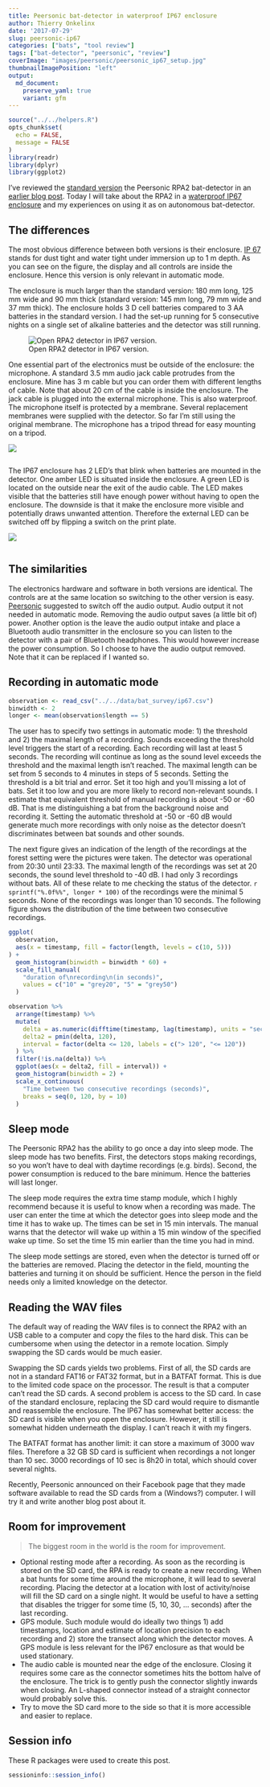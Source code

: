 ```yaml
---
title: Peersonic bat-detector in waterproof IP67 enclosure
author: Thierry Onkelinx
date: '2017-07-29'
slug: peersonic-ip67
categories: ["bats", "tool review"]
tags: ["bat-detector", "peersonic", "review"]
coverImage: "images/peersonic/peersonic_ip67_setup.jpg"
thumbnailImagePosition: "left"
output: 
  md_document:
    preserve_yaml: true
    variant: gfm
---
```


```r
source("../../helpers.R")
opts_chunk$set(
  echo = FALSE,
  message = FALSE
)
library(readr)
library(dplyr)
library(ggplot2)
```


I've reviewed the [standard version](http://peersonic.co.uk) the Peersonic RPA2 bat-detector in an [earlier blog post](../../06/peersonic).
Today I will take about the RPA2 in a [waterproof IP67 enclosure](http://peersonic.co.uk/advanced/) and my experiences on using it as on autonomous bat-detector.

## The differences

The most obvious difference between both versions is their enclosure.
[IP 67](https://en.wikipedia.org/wiki/IP_Code) stands for dust tight and water tight under immersion up to 1 m depth.
As you can see on the figure, the display and all controls are inside the enclosure.
Hence this version is only relevant in automatic mode.

The enclosure is much larger than the standard version: 180 mm long, 125 mm wide and 90 mm thick (standard version: 145 mm long, 79 mm wide and 37 mm thick).
The enclosure holds 3 D cell batteries compared to 3 AA batteries in the standard version.
I had the set-up running for 5 consecutive nights on a single set of alkaline batteries and the detector was still running.

![Open RPA2 detector in IP67 version.](/images/peersonic/peersonic_ip67_open.jpg)

One essential part of the electronics must be outside of the enclosure: the microphone.
A standard 3.5 mm audio jack cable protrudes from the enclosure.
Mine has 3 m cable but you can order them with different lengths of cable.
Note that about 20 cm of the cable is inside the enclosure.
The jack cable is plugged into the external microphone.
This is also waterproof.
The microphone itself is protected by a membrane.
Several replacement membranes were supplied with the detector.
So far I'm still using the original membrane.
The microphone has a tripod thread for easy mounting on a tripod.

![](/images/peersonic/peersonic_ip67_mic.jpg)

```r
```

The IP67 enclosure has 2 LED's that blink when batteries are mounted in the detector.
One amber LED is situated inside the enclosure.
A green LED is located on the outside near the exit of the audio cable.
The LED makes visible that the batteries still have enough power without having to open the enclosure.
The downside is that it make the enclosure more visible and potentially draws unwanted attention.
Therefore the external LED can be switched off by flipping a switch on the print plate.

![](/images/peersonic/peersonic_ip67_closed.jpg)

```r
```

## The similarities

The electronics hardware and software in both versions are identical.
The controls are at the same location so switching to the other version is easy.
[Peersonic](http://peersonic.co.uk) suggested to switch off the audio output.
Audio output it not needed in automatic mode.
Removing the audio output saves (a little bit of) power.
Another option is the leave the audio output intake and place a Bluetooth audio transmitter in the enclosure so you can listen to the detector with a pair of Bluetooth headphones.
This would however increase the power consumption.
So I choose to have the audio output removed.
Note that it can be replaced if I wanted so.

## Recording in automatic mode

```r
observation <- read_csv("../../data/bat_survey/ip67.csv")
binwidth <- 2
longer <- mean(observation$length == 5)
```

The user has to specify two settings in automatic mode: 1) the threshold and 2) the maximal length of a recording.
Sounds exceeding the threshold level triggers the start of a recording.
Each recording will last at least 5 seconds.
The recording will continue as long as the sound level exceeds the threshold and the maximal length isn't reached.
The maximal length can be set from 5 seconds to 4 minutes in steps of 5 seconds.
Setting the threshold is a bit trial and error.
Set it too high and you'll missing a lot of bats.
Set it too low and you are more likely to record non-relevant sounds.
I estimate that equivalent threshold of manual recording is about -50 or -60 dB.
That is me distinguishing a bat from the background noise and recording it.
Setting the automatic threshold at -50 or -60 dB would generate much more recordings with only noise as the detector doesn't discriminates between bat sounds and other sounds.

The next figure gives an indication of the length of the recordings at the forest setting were the pictures were taken.
The detector was operational from 20:30 until 23:33.
The maximal length of the recordings was set at 20 seconds, the sound level threshold to -40 dB.
I had only 3 recordings without bats.
All of these relate to me checking the status of the detector.
`r sprintf("%.0f%%", longer * 100)` of the recordings were the minimal 5 seconds.
None of the recordings was longer than 10 seconds.
The following figure shows the distribution of the time between two consecutive recordings.

```r
ggplot(
  observation, 
  aes(x = timestamp, fill = factor(length, levels = c(10, 5)))
) +
  geom_histogram(binwidth = binwidth * 60) +
  scale_fill_manual(
    "duration of\nrecording\n(in seconds)",
    values = c("10" = "grey20", "5" = "grey50")
  )
```

```r
observation %>%
  arrange(timestamp) %>%
  mutate(
    delta = as.numeric(difftime(timestamp, lag(timestamp), units = "secs")),
    delta2 = pmin(delta, 120),
    interval = factor(delta <= 120, labels = c("> 120", "<= 120"))
  ) %>%
  filter(!is.na(delta)) %>%
  ggplot(aes(x = delta2, fill = interval)) +
  geom_histogram(binwidth = 2) +
  scale_x_continuous(
    "Time between two consecutive recordings (seconds)",
    breaks = seq(0, 120, by = 10)
  )
```

## Sleep mode

The Peersonic RPA2 has the ability to go once a day into sleep mode.
The sleep mode has two benefits.
First, the detectors stops making recordings, so you won't have to deal with daytime recordings (e.g. birds).
Second, the power consumption is reduced to the bare minimum.
Hence the batteries will last longer.

The sleep mode requires the extra time stamp module, which I highly recommend because it is useful to know when a recording was made.
The user can enter the time at which the detector goes into sleep mode and the time it has to wake up.
The times can be set in 15 min intervals.
The manual warns that the detector will wake up within a 15 min window of the specified wake up time.
So set the time 15 min earlier than the time you had in mind.

The sleep mode settings are stored, even when the detector is turned off or the batteries are removed.
Placing the detector in the field, mounting the batteries and turning it on should be sufficient.
Hence the person in the field needs only a limited knowledge on the detector.

## Reading the WAV files

The default way of reading the WAV files is to connect the RPA2 with an USB cable to a computer and copy the files to the hard disk.
This can be cumbersome when using the detector in a remote location.
Simply swapping the SD cards would be much easier.

Swapping the SD cards yields two problems.
First of all, the SD cards are not in a standard FAT16 or FAT32 format, but in a BATFAT format.
This is due to the limited code space on the processor.
The result is that a computer can't read the SD cards.
A second problem is access to the SD card.
In case of the standard enclosure, replacing the SD card would require to dismantle and reassemble the enclosure.
The IP67 has somewhat better access: the SD card is visible when you open the enclosure.
However, it still is somewhat hidden underneath the display.
I can't reach it with my fingers.

The BATFAT format has another limit: it can store a maximum of 3000 wav files.
Therefore a 32 GB SD card is sufficient when recordings a not longer than 10 sec.
3000 recordings of 10 sec is 8h20 in total, which should cover several nights.

Recently, Peersonic announced on their Facebook page that they made software available to read the SD cards from a (Windows?) computer.
I will try it and write another blog post about it.

## Room for improvement

> The biggest room in the world is the room for improvement.

- Optional resting mode after a recording.
  As soon as the recording is stored on the SD card, the RPA is ready to create a new recording.
  When a bat hunts for some time around the microphone, it will lead to several recording.
  Placing the detector at a location with lost of activity/noise will fill the SD card on a single night.
  It would be useful to have a setting that disables the trigger for some time (5, 10, 30, ... seconds) after the last recording.
- GPS module.
  Such module would do ideally two things 1) add timestamps, location and estimate of location precision to each recording and 2) store the transect   along which the detector moves.
  A GPS module is less relevant for the IP67 enclosure as that would be used stationary.
- The audio cable is mounted near the edge of the enclosure.
  Closing it requires some care as the connector sometimes hits the bottom halve of the enclosure.
  The trick is to gently push the connector slightly inwards when closing.
  An L-shaped connector instead of a straight connector would probably solve this.
- Try to move the SD card more to the side so that it is more accessible and easier to replace.

## Session info

These R packages were used to create this post.

```r
sessioninfo::session_info()
```
